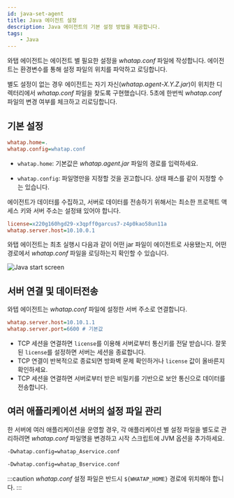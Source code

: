 ```yaml
---
id: java-set-agent
title: Java 에이전트 설정
description: Java 에이전트의 기본 설정 방법을 제공합니다.
tags:
    - Java
---
```


와탭 에이전트는 에이전트 별 필요한 설정을 *whatap.conf* 파일에 작성합니다. 에이전트는 환경변수를 통해 설정 파일의 위치를 파악하고 로딩합니다.

별도 설정이 없는 경우 에이전트는 자기 자신(*whatap.agent-X.Y.Z.jar*)이 위치한 디렉터리에서 *whatap.conf* 파일을 찾도록 구현했습니다. 5초에 한번씩 *whatap.conf* 파일의 변경 여부를 체크하고 리로딩합니다.

## 기본 설정

<!-- 담당자 확인 필요 -->
```ini title='whatap.conf 설정'
whatap.home=.
whatap.config=whatap.conf
```

* `whatap.home`: 기본값은 *whatap.agent.jar* 파일의 경로를 입력하세요.

* `whatap.config`: 파일명만을 지정할 것을 권고합니다. 상태 패스를 같이 지정할 수는 있습니다.

에이전트가 데이터를 수집하고, 서버로 데이터를 전송하기 위해서는 최소한 프로젝트 액세스 키와 서버 주소는 설정돼 있어야 합니다.

```ini title='whatap.conf 최소 설정 예시'
license=x220g160hgd29-x3qpff0garcus7-z4p0kao58un11a
whatap.server.host=10.10.0.1
```

와탭 에이전트는 최초 실행시 다음과 같이 어떤 jar 파일이 에이전트로 사용됐는지, 어떤 경로에서 *whatap.conf* 파일을 로딩하는지 확인할 수 있습니다.

![Java start screen](/img/set-java-agent-start.png)

## 서버 연결 및 데이터전송

와텝 에이전트는 *whatap.conf* 파일에 설정한 서버 주소로 연결합니다.

```ini title='whatap.conf'
whatap.server.host=10.10.1.1
whatap.server.port=6600 # 기본값
```

* TCP 세션을 연결하면 `license`를 이용해 서버로부터 통신키를 전달 받습니다. 잘못된 `license`를 설정하면 서버는 세션을 종료합니다.
* TCP 연결이 반복적으로 종료되면 방화벽 문제 확인하거나 `license` 값이 올바른지 확인하세요.
* TCP 세션을 연결하면 서버로부터 받은 비밀키를 기반으로 보안 통신으로 데이터를 전송합니다.

## 여러 애플리케이션 서버의 설정 파일 관리

한 서버에 여러 애플리케이션을 운영할 경우, 각 애플리케이션 별 설정 파일을 별도로 관리하려면 *whatap.conf* 파일명을 변경하고 시작 스크립트에 JVM 옵션을 추가하세요.

```bash title='A 서비스'
-Dwhatap.config=whatap_Aservice.conf
```

```bash title='B 서비스'
-Dwhatap.config=whatap_Bservice.conf
```

:::caution
*whatap.conf* 설정 파일은 반드시 `${WHATAP_HOME}` 경로에 위치해야 합니다.
:::